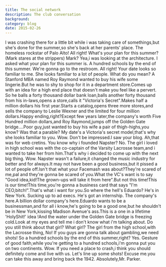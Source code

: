 ```yaml
---
title: The social network
description: The club conversation
background:
category: blog
date: 2015-02-26
---
```


I was crashing there for a little bit while i was taking care of somethings,but she's done for the summer,so she's back at her parents' place.
The homeless rockstar of Palo Alto!
All right!
What's your plan for this summer?
(Mark stares at the strippers)
Mark?
Yea,i was looking at the architecture.
I asked what your plan for this summer is.
A hundred schools by the end of this summer.
We're gonna go to the restroom.
All right!
Your date looks so familiar to me.
She looks familiar to a lot of people.
What do you mean?
A Stanford MBA named Roy Raymond wanted to buy his wife some lingerie.But he was to shy to shop for it in a department store.Comes up with an idea for a high end place that doesn't make you feel like a pervert.
So he balls a forty thousand dollar bank loan,balls another forty thousand from his in-laws,opens a store,calls it "Victoria's Secret".Makes half a million dollars his first year.Starts a catalog,opens three more stores,and sells the company to Leslie Wexner and the limited for four million dollars.Happy ending,right?Except few years later,the company's worth Five Hundred million dollars,and Roy Raymond,jumps off the Golden Gate bridge....Poor guy,just wanted to buy his wife a pair of thigh-highs,you know?
Was that a parable?
My date's a Victoria's secret model,that's why she looks familiar to you.
Wow.
Don't be impressed.I saw your blog.
Ah,that was for web cretins.
You know why i founded Napster?
No.
The girl i loved in high school was with the co-captain of the Varsity Lacrosse team,and i wanted to take her from him.That's why i decided to come up with the next big thing.
Wow.
Napster wasn't a failure,it changed the music industry for better and for always.It may not have been a good business,but it pissed a lot of people off.Isn't that what your Facemash was about?They're scared of me,pal and they're gonna be scared of you.What the VC's want is to say "Good idea,kid!The grown-ups will take it from here".But not this time!This is our time!This time,you're gonna a business card that says "I'm CEO,bitch!".That's what i want for you.So where the hell's Eduardo?
He's in New York.
Sucking up to ad execs.
He's got an internship.
The company's here.A billion dollar company's here.Eduardo wants to be a businessman,and for all i know,he's going to be a good one,but he shouldn't be in New York,kissing Madison Avenue's ass.This is a one in a lifetime 'HolyShit!' idea !And the water under the Golden Gate bridge is freezing cold.Look at my eyes and tell me i don't know what i'm talking about.
Do you still think about that girl?
What girl?
The girl from the high school,with the Lacrosse thing,
No!
If you guys are gonna talk about gambling,we need shots!
So a hundred schools by the end of this summer,right?
Yes.
Gesture of good faith,while you're getting to a hundred schools,i'm gonna put you on two continents.
Wow.
If you need a place to crash,i think you should definitely come and live with us.
Let's line up some shots!
Excuse me.you can take this away and bring back the 1942.
Absolutely,Mr. Parker.
